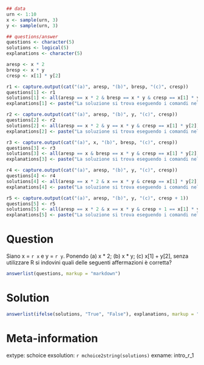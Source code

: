 ```r
## data
urn <- 1:10
x <- sample(urn, 3)
y <- sample(urn, 3)

## questions/answer
questions <- character(5)
solutions <- logical(5)
explanations <- character(5)

aresp <- x * 2
bresp <- x * y
cresp <- x[1] * y[2]

r1 <- capture.output(cat("(a)", aresp, "(b)", bresp, "(c)", cresp))
questions[1] <- r1
solutions[1] <- all(aresp == x * 2 & bresp == x * y & cresp == x[1] * y[2])
explanations[1] <- paste("La soluzione si trova eseguendo i comandi nella console")

r2 <- capture.output(cat("(a)", aresp, "(b)", y, "(c)", cresp))
questions[2] <- r2
solutions[2] <- all(aresp == x * 2 & y == x * y & cresp == x[1] * y[2])
explanations[2] <- paste("La soluzione si trova eseguendo i comandi nella console")

r3 <- capture.output(cat("(a)", x, "(b)", bresp, "(c)", cresp))
questions[3] <- r3
solutions[3] <- all(aresp == x & bresp == x * y & cresp == x[1] * y[2])
explanations[3] <- paste("La soluzione si trova eseguendo i comandi nella console")

r4 <- capture.output(cat("(a)", aresp, "(b)", y, "(c)", cresp))
questions[4] <- r4
solutions[4] <- all(aresp == x * 2 & x == x * y & cresp == x[1] * y[2])
explanations[4] <- paste("La soluzione si trova eseguendo i comandi nella console")

r5 <- capture.output(cat("(a)", aresp, "(b)", y, "(c)", cresp + 1))
questions[5] <- r5
solutions[5] <- all(aresp == x * 2 & x == x * y & cresp + 1 == x[1] * y[2])
explanations[5] <- paste("La soluzione si trova eseguendo i comandi nella console")
```

Question
========

Siano x = `r x` e y = `r y`. Ponendo (a) x * 2; (b) x * y; (c) x[1] + y[2], senza utilizzare R si indovini quali delle seguenti affermazioni è corretta?


```r
answerlist(questions, markup = "markdown")
```

Solution
========

```r
answerlist(ifelse(solutions, "True", "False"), explanations, markup = "markdown")
```

Meta-information
================
extype: schoice
exsolution: `r mchoice2string(solutions)`
exname: intro_r_1

